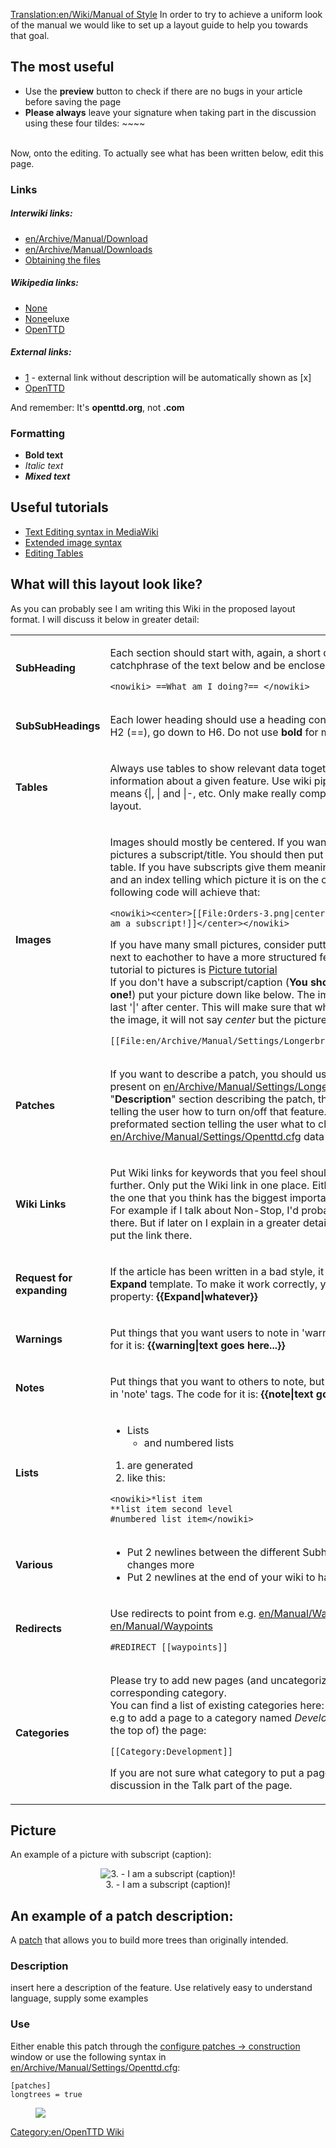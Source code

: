 [[Translation:en/Wiki/Manual of Style]]
In order to try to achieve a uniform look of the manual we would like to set up a layout guide to help you towards that goal.

==The most useful==
*Use the '''preview''' button to check if there are no bugs in your article before saving the page
*'''Please always''' leave your signature when taking part in the discussion using these four tildes: <nowiki>~~~~</nowiki>
<br>
Now, onto the editing. To actually see what has been written below, edit this page.
===Links===
=====Interwiki links:=====
*[[en/Archive/Manual/Download]] <br>
*[[en/Archive/Manual/Download]]s <br>
*[[en/Archive/Manual/Download|Obtaining the files]] <br>

=====Wikipedia links:=====
*[https://www.wikipedia.org/wiki/OpenTTD None] <br>
*[https://www.wikipedia.org/wiki/OpenTTD None]eluxe <br>
*[https://www.wikipedia.org/wiki/OpenTTD OpenTTD] <br>

=====External links:=====
*[http://www.openttd.org] - external link without description will be automatically shown as [x]<br>
*[http://www.openttd.org OpenTTD] <br>
And remember: It's '''openttd.org''', not '''.com'''

===Formatting===
*'''Bold text''' <br>
*''Italic text'' <br>
*'''''Mixed text''''' <br>

==Useful tutorials==
*[http://meta.wikimedia.org/wiki/Help:Editing Text Editing syntax in MediaWiki]
*[http://en.wikipedia.org/wiki/Wikipedia:Extended_image_syntax Extended image syntax]
*[http://meta.wikimedia.org/wiki/Help:Table Editing Tables]

==What will this layout look like?==
{{en/Warning|If you make a complex layout, ''ALWAYS'' test your wiki in multiple browsers if possible!}}
As you can probably see I am writing this Wiki in the proposed layout format. I will discuss it below in greater detail:

{|
| '''SubHeading'''||Each section should start with, again, a short question, or catchphrase of the text below and be enclosed by <pre><nowiki> ==What am I doing?== </nowiki></pre>
|-
| '''SubSubHeadings'''||Each lower heading should use a heading constant, Starting from H2 (==), go down to H6. Do not use '''bold''' for menu headings
|-
| '''Tables'''||Always use tables to show relevant data together or structure information about a given feature. Use wiki pipe style tables. That means <nowiki>{|, | and |-</nowiki>, etc. Only make really complex tables with html layout.
|-
| '''Images'''||Images should mostly be centered. If you want you can give your pictures a subscript/title. You should then put the picture in a table. If you have subscripts give them meaningful descriptions and an index telling which picture it is on the current page. The following code will achieve that: <pre><nowiki><center>[[File:Orders-3.png|center|none|frame|3. - I am a subscript!]]</center></nowiki></pre> If you have many small pictures, consider putting more of them next to eachother to have a more structured feeling. An excellent tutorial to pictures is [http://en.wikipedia.org/wiki/Wikipedia:Picture_tutorial Picture tutorial]<br/>
If you don't have a subscript/caption ('''You should always have one!''') put your picture down like below. The important part is the last '|' after center. This will make sure that when you hover over the image, it will not say ''center'' but the picture's name.
<pre>[[File:en/Archive/Manual/Settings/Longerbridges.png|center|]]</pre>
|-
| '''Patches'''||If you want to describe a patch, you should use the format as present on [[en/Archive/Manual/Settings/Longer bridges]]. A "'''Description'''" section describing the patch, then a "'''Use'''" section telling the user how to turn on/off that feature. Lastly a preformated section telling the user what to change in [[en/Archive/Manual/Settings/Openttd.cfg]]<nowiki>  data </nowiki>
|-
| '''Wiki Links'''||Put Wiki links for keywords that you feel should be explained further. Only put the Wiki link in one place. Either the first one, or the one that you think has the biggest importance in your page. For example if I talk about Non-Stop, I'd probably will want a Wiki there. But if later on I explain in a greater detail what Non-Stop is, put the link there.
|-
| '''Request for expanding'''||If the article has been written in a bad style, it is too short, use the '''Expand''' template. To make it work correctly, you must supply a property: 
{{en/Expand|whatever}}
'''<nowiki>{{Expand|whatever}}</nowiki>'''
|-
| '''Warnings'''||Put things that you want users to note in 'warning' tags. {{en/Warning|So it will end up in a warning frame like this.}} The code for it is: '''<nowiki>{{warning|text goes here...}}</nowiki>'''
|-
| '''Notes'''||Put things that you want to others to note, but are not a warning, in 'note' tags. {{en/Note|So that it will become a note such as this one...}} The code for it is: '''<nowiki>{{note|text goes here}}</nowiki>'''
|-
| '''Lists'''
|
*Lists
**and numbered lists
#are generated
#like this:
<pre><nowiki>*list item
**list item second level
#numbered list item</nowiki></pre>
|-
| '''Various'''
|
*Put 2 newlines between the different Subheadings to see the changes more
*Put 2 newlines at the end of your wiki to have a nicer look
|-
| '''Redirects'''
|
Use redirects to point from e.g. [[en/Manual/Waypoints]] to [[en/Manual/Waypoints]] 
<pre>#REDIRECT [[waypoints]]</pre>
|-
| '''Categories'''
|
Please try to add new pages (and uncategorized ones) to the corresponding category.<br/>
You can find a list of existing categories here: [[Special:Categories]].<br/>
e.g to add a page to a category named ''Development'' add this (to the top of) the page:
<pre>[[Category:Development]]</pre>
If you are not sure what category to put a page in, just start a discussion in the Talk part of the page.
|}

==Picture==
An example of a picture with subscript (caption):
<center>[[File:en/Orders-3.png|center|frame|3. - I am a subscript (caption)!]]</center>

==An example of a patch description:==
A [[en/Community/Patches/Patches|patch]] that allows you to build more trees than originally intended.

===Description===
insert here a description of the feature. Use relatively easy to understand language, supply some examples

===Use===
Either enable this patch through the [[en/Archive/Manual/Settings/Configuring patches/Construction|configure patches -> construction]] window or use the following syntax in [[en/Archive/Manual/Settings/Openttd.cfg]]:

<pre>[patches]
longtrees = true</pre>
[[File:en/Archive/Manual/Settings/Longerbridges.png|center|]]

[[Category:en/OpenTTD Wiki]]